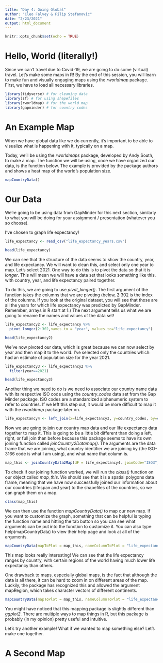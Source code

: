```yaml
---
title: "Day 4: Going Global"
author: "Cleo Falvey & Filip Stefanovic"
date: "2/23/2021"
output: html_document
---
```


```r
knitr::opts_chunk$set(echo = TRUE)
```

# Hello, World (literally!)

Since we can't travel due to Covid-19, we are going to do some (virtual) travel. Let's make some maps in R! By the end of this session, you will learn to make fun and visually engaging maps using the *rworldmap* package. First, we have to load all necessary libraries.

```r
library(tidyverse) # for cleaning data
library(sf) # for using shapefiles
library(rworldmap) # for the world map
library(gapminder) # for country codes
```

# An Example Map

When we have global data like we do currently, it's important to be able to visualize what is happening with it, typically on a map.

Today, we'll be using the *rworldmaps* package, developed by Andy South, to make a map. The function we will be using, once we have organized our data, is the function below. The example is provided by the package authors and shows a heat map of the world's population size.

```r
mapCountryData()
```

# Our Data

We're going to be using data from GapMinder for this next section, similarly to what you will be doing for your assignment / presentation (whatever you so choose).

I've chosen to graph life expectancy!

```r

life_expectancy <- read_csv("life_expectancy_years.csv")

head(life_expectancy)

```

We can see that the structure of the data seems to show the country, year, and life expectancy. We will want to clean this, and select only one year to map. Let's select 2021. One way to do this is to pivot the data so that it is *longer*. This will mean we will have a data set that looks something like this, with country, year, and life expectancy paired together.

To do this, we are going to use *pivot_longer()*. The first argument of the function takes the columns that we are pivoting (below, 2:302 is the index of the columns. If you look at the original dataset, you will see that those are all the years for which life expectancy was predicted by GapMinder. Remember, arrays in R start at 1.) The next argument tells us what we are going to rename the names and values of the data set!

```r
life_expectancy2 <- life_expectancy %>%
  pivot_longer(2:302,names_to = "year", values_to="life_expectancy")

head(life_expectancy2)
```

We've now pivoted our data, which is great because we can now select by year and then map it to the world. I've selected only the countries which had an estimate of population size for the year 2021.

```r
life_expectancy3 <- life_expectancy2 %>%
  filter(year==2021)

head(life_expectancy3)

```

Another thing we need to do is we need to associate our country name data with its respective ISO code using the *country_codes* data set from the Gap Minder package. ISO codes are a standardized alphanumeric system to refer to countries. If we left this step out, it would be more difficult to map it with the *rworldmap* package later on.

```r
life_expectancy4 <- left_join(x=life_expectancy3, y=country_codes, by=c("country"="country"))


```

Now we are going to join our country map data and our life expectancy data together to map it. This is going to be a little bit different than doing a left, right, or full join than before because this package seems to have its own joining function called *joinCountry2Datamap()*. The arguments are the data frame that we are joining, what country identifier we are joining by (the ISO-3166 code is what I am using), and what name that column is.

```r
map_this <- joinCountryData2Map(dF = life_expectancy4, joinCode="ISO3", nameJoinColumn = "iso_alpha")

```

To check if our joining function worked, we will run the *class()* function on our object called *map_this*. We should see that it is a spatial polygons data frame, meaning that we have now successfully joined our information about our countries (lifespan and year) to the shapefiles of the countries, so we can graph them on a map.

```r
class(map_this)
```

We can then use the function *mapCountryData()* to map our new map. If you want to customize the graph, something that can be helpful is typing the function name and hitting the tab button so you can see what arguments can be put into the function to customize it. You can also type help(mapCountryData) to view their help page and look at all of the arguments.

```r
mapCountryData(mapToPlot = map_this, nameColumnToPlot = "life_expectancy", mapTitle = "Global Life Expectancy in 2021", colourPalette="negpos8")
```

This map looks really interesting! We can see that the life expectancy ranges by country, with certain regions of the world having much lower life expectancy than others.

One drawback to maps, especially global maps, is the fact that although the data is all there, it can be hard to zoom in on different areas of the map. Luckily, the package has recognized this and allowed the argument mapRegion, which takes character vectors of different continents.

```r
mapCountryData(mapToPlot = map_this, nameColumnToPlot = "life_expectancy", mapRegion = "Africa", mapTitle = "Life Expectancy in Africa", colourPalette="negpos8")
```

You might have noticed that this mapping package is slightly different than *ggplot2*. There are multiple ways to map things in R, but this package is probably (in my opinion) pretty useful and intuitive.

Let's try another example! What if we wanted to map something else? Let's make one together.

# A Second Map
